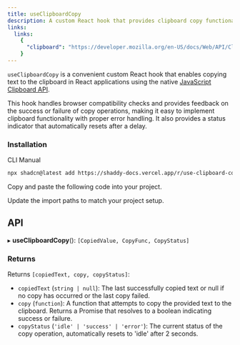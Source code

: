 ```yaml
---
title: useClipboardCopy
description: A custom React hook that provides clipboard copy functionality.
links:
  links:
    {
      "clipboard": "https://developer.mozilla.org/en-US/docs/Web/API/Clipboard_API",
    }
---
```


`useClipboardCopy` is a convenient custom React hook that enables copying text to the clipboard in React applications using the native [JavaScript Clipboard API](https://developer.mozilla.org/en-US/docs/Web/API/Clipboard_API).

This hook handles browser compatibility checks and provides feedback on the success or failure of copy operations, making it easy to implement clipboard functionality with proper error handling. It also provides a status indicator that automatically resets after a delay.

<ComponentPreview name="use-clipboard-copy-example" />

### Installation

<CodeTabs>

<TabsList>
  <TabsTrigger value="cli">CLI</TabsTrigger>
  <TabsTrigger value="manual">Manual</TabsTrigger>
</TabsList>

<TabsContent value="cli">

```bash
npx shadcn@latest add https://shaddy-docs.vercel.app/r/use-clipboard-copy
```

</TabsContent>

<TabsContent value="manual">

<Steps>

<Step>Copy and paste the following code into your project.</Step>

<ComponentSource name="use-clipboard-copy" />

<Step>Update the import paths to match your project setup.</Step>

</Steps>

</TabsContent>

</CodeTabs>

## API

▸ **useClipboardCopy**(): `[CopiedValue, CopyFunc, CopyStatus]`

### Returns

Returns `[copiedText, copy, copyStatus]`:

- `copiedText` (`string | null`): The last successfully copied text or null if no copy has occurred or the last copy failed.
- `copy` (`function`): A function that attempts to copy the provided text to the clipboard. Returns a Promise that resolves to a boolean indicating success or failure.
- `copyStatus` (`'idle' | 'success' | 'error'`): The current status of the copy operation, automatically resets to 'idle' after 2 seconds.
